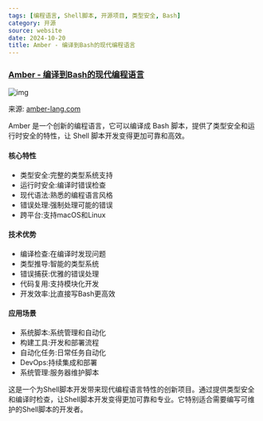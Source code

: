 ```yaml
---
tags: [编程语言, Shell脚本, 开源项目, 类型安全, Bash]
category: 开源
source: website
date: 2024-10-20
title: Amber - 编译到Bash的现代编程语言
---
```


### [Amber - 编译到Bash的现代编程语言](https://amber-lang.com/)

![img](https://img.mengpeng.tech/i/2024/12/06/67528d7a273a0.webp)

来源: [amber-lang.com](https://amber-lang.com/)

Amber 是一个创新的编程语言，它可以编译成 Bash 脚本，提供了类型安全和运行时安全的特性，让 Shell 脚本开发变得更加可靠和高效。

#### 核心特性
- 类型安全:完整的类型系统支持
- 运行时安全:编译时错误检查
- 现代语法:熟悉的编程语言风格
- 错误处理:强制处理可能的错误
- 跨平台:支持macOS和Linux

#### 技术优势
- 编译检查:在编译时发现问题
- 类型推导:智能的类型系统
- 错误捕获:优雅的错误处理
- 代码复用:支持模块化开发
- 开发效率:比直接写Bash更高效

#### 应用场景
- 系统脚本:系统管理和自动化
- 构建工具:开发和部署流程
- 自动化任务:日常任务自动化
- DevOps:持续集成和部署
- 系统管理:服务器维护脚本

这是一个为Shell脚本开发带来现代编程语言特性的创新项目。通过提供类型安全和编译时检查，让Shell脚本开发变得更加可靠和专业。它特别适合需要编写可维护的Shell脚本的开发者。 